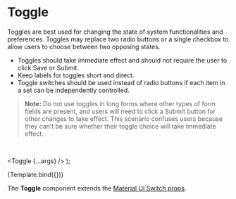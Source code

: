 
<Meta
  title="UI Elements/Toggle"
/>

# Toggle

Toggles are best used for changing the state of system functionalities and preferences. Toggles may replace two radio buttons or a single checkbox to allow users to choose between two opposing states.

- Toggles should take immediate effect and should not require the user to click Save or Submit.
- Keep labels for toggles short and direct.
- Toggle switches should be used instead of radio buttons if each item in a set can be independently controlled.

> **Note:** Do not use toggles in long forms where other types of form fields are present, and users will need to click a Submit button for other changes to take effect. This scenario confuses users because they can’t be sure whether their toggle choice will take immediate effect.

<br />

  <Toggle {...args} />
);

<Canvas>
  <Story
    name="Toggle"
    args={{
      tooltipText: undefined,
      interactive: undefined,
    }}
    argTypes={{
      tooltipText: {
        description: "Content to display inside an optional Tooltip.",
        type: { name: 'string', summary: 'JSX.Element | string' },
      },
      interactive: {
        description: "Makes a tooltip interactive (meaning the Tooltip will not close when the user hovers over the tooltip before the `leaveDelay` is expired.)",
        type: { name: 'boolean', summary: 'boolean' },
      },
    }}
  >
    {Template.bind({})}
  </Story>
</Canvas>

The **Toggle** component extends the [Material UI Switch props](https://v4.mui.com/api/switch/#props).

<ArgsTable story="Toggle" />